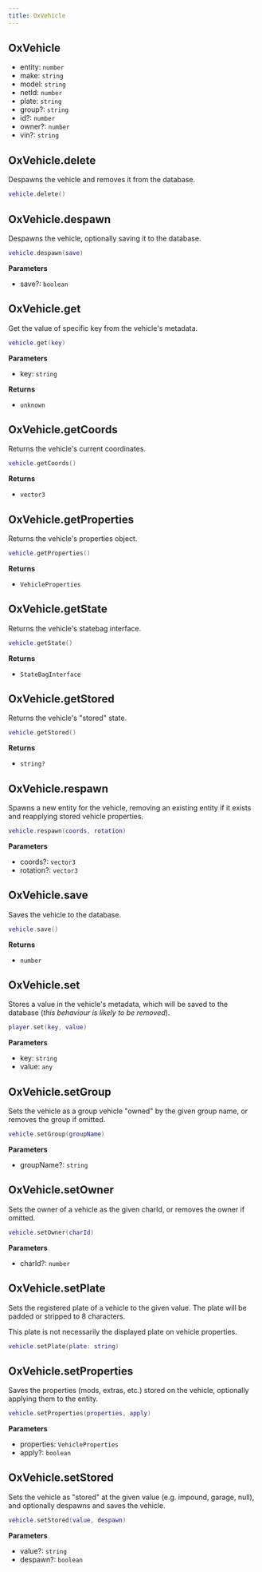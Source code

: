```yaml
---
title: OxVehicle
---
```


## OxVehicle

- entity: `number`
- make: `string`
- model: `string`
- netId: `number`
- plate: `string`
- group?: `string`
- id?: `number`
- owner?: `number`
- vin?: `string`

## OxVehicle.delete

Despawns the vehicle and removes it from the database.

```lua copy
vehicle.delete()
```


## OxVehicle.despawn

Despawns the vehicle, optionally saving it to the database.

```lua copy
vehicle.despawn(save)
```

**Parameters**

- save?: `boolean`


## OxVehicle.get

Get the value of specific key from the vehicle's metadata.

```lua copy
vehicle.get(key)
```

**Parameters**

- key: `string`

**Returns**

- `unknown`


## OxVehicle.getCoords

Returns the vehicle's current coordinates.

```lua copy
vehicle.getCoords()
```

**Returns**

- `vector3`

## OxVehicle.getProperties

Returns the vehicle's properties object.

```lua copy
vehicle.getProperties()
```

**Returns**

- `VehicleProperties`



## OxVehicle.getState

Returns the vehicle's statebag interface.

```lua copy
vehicle.getState()
```

**Returns**

- `StateBagInterface`


## OxVehicle.getStored

Returns the vehicle's "stored" state.

```lua copy
vehicle.getStored()
```

**Returns**

- `string?`


## OxVehicle.respawn

Spawns a new entity for the vehicle, removing an existing entity if it exists and reapplying stored vehicle properties.

```lua copy
vehicle.respawn(coords, rotation)
```

**Parameters**

- coords?: `vector3`
- rotation?: `vector3`


## OxVehicle.save

Saves the vehicle to the database.

```lua copy
vehicle.save()
```

**Returns**

- `number`


## OxVehicle.set

Stores a value in the vehicle's metadata, which will be saved to the database (_this behaviour is likely to be removed_).

```lua copy
player.set(key, value)
```

**Parameters**

- key: `string`
- value: `any`


## OxVehicle.setGroup

Sets the vehicle as a group vehicle "owned" by the given group name, or removes the group if omitted.

```lua copy
vehicle.setGroup(groupName)
```

**Parameters**

- groupName?: `string`


## OxVehicle.setOwner

Sets the owner of a vehicle as the given charId, or removes the owner if omitted.

```lua copy
vehicle.setOwner(charId)
```

**Parameters**

- charId?: `number`


## OxVehicle.setPlate

Sets the registered plate of a vehicle to the given value. The plate will be padded or stripped to 8 characters.

This plate is not necessarily the displayed plate on vehicle properties.

```lua copy
vehicle.setPlate(plate: string)
```


## OxVehicle.setProperties

Saves the properties (mods, extras, etc.) stored on the vehicle, optionally applying them to the entity.

```lua copy
vehicle.setProperties(properties, apply)
```

**Parameters**

- properties: `VehicleProperties`
- apply?: `boolean`


## OxVehicle.setStored

Sets the vehicle as "stored" at the given value (e.g. impound, garage, null), and optionally despawns and saves the vehicle.

```lua copy
vehicle.setStored(value, despawn)
```

**Parameters**

- value?: `string`
- despawn?: `boolean`